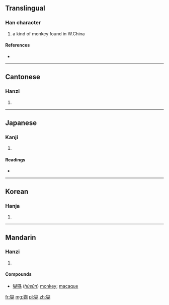 ==Translingual==

===Han character===
{{Han char|rn=94|rad=犬|as=09|sn=12|four=4722<sub>0</sub>|canj=大竹十口月 (KHJRB)}}

# a kind of monkey found in W.China

====References====
* {{Han ref|kx=0714.060|dkj=20513|dj=1126.060|hdz=21356.090|uh=7322|ud=29474|bh=DA70|bd=55920}}

----

==Cantonese==

===Hanzi===
{{yue-hanzi|jyut=|y=wu4}}

# {{defn|lang=yue|sort=犬09}}

----

==Japanese==

===Kanji===
{{ja-kanji|grade=|rs=犬09}}

# {{defn|lang=ja|sort=犬09}}

====Readings====
* {{ja-readings|on=[[こ]] (ko), [[ご]] (go)|kun=|nanori=}}

----

==Korean==

===Hanja===
{{ko-hanja|hangeul=호|eumhun=|rv=ho|mr=ho|y=ho}}

# {{defn|lang=ko|sort=犬09}}

----

==Mandarin==
===Hanzi===
{{cmn-hanzi|pin=[[hú]] ([[hu2]])|wg=hu<sup>2</sup>}}

# {{defn|lang=cmn|sort=犬09}}

====Compounds====
* [[猢猻]] (''[[húsūn]]'') [[monkey]]; [[macaque]]

[[fr:猢]]
[[mg:猢]]
[[pl:猢]]
[[zh:猢]]